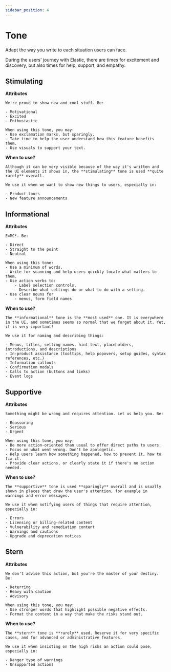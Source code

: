 ```yaml
---
sidebar_position: 4
---
```


# Tone

Adapt the way you write to each situation users can face.

During the users' journey with Elastic, there are times for excitement and discovery, but also times for help, support, and empathy.

## Stimulating

**Attributes**

    We're proud to show new and cool stuff. Be:

    - Motivational
    - Excited
    - Enthusiastic

    When using this tone, you may:
    - Use exclamation marks, but sparingly.
    - Take time to help the user understand how this feature benefits them.
    - Use visuals to support your text.

**When to use?**

    Although it can be very visible because of the way it's written and the UI elements it shows in, the **stimulating** tone is used **quite rarely** overall.

    We use it when we want to show new things to users, especially in:

    - Product tours
    - New feature announcements


## Informational

**Attributes**

    E=MC². Be:

    - Direct
    - Straight to the point
    - Neutral

    When using this tone:
    - Use a minimum of words.
    - Write for scanning and help users quickly locate what matters to them.
    - Use action verbs to:
        - Label selection controls.
        - Describe what settings do or what to do with a setting.
    - Use clear nouns for
        - menus, form field names


**When to use?**

    The **informational** tone is the **most used** one. It is everywhere in the UI, and sometimes seems so normal that we forget about it. Yet, it is very important!

    We use it for naming and describing things:

    - Menus, titles, setting names, hint text, placeholders, introductions, and descriptions
    - In-product assistance (tooltips, help popovers, setup guides, syntax references, etc.)
    - Information callouts
    - Confirmation modals
    - Calls to action (buttons and links)
    - Event logs


## Supportive

**Attributes**

    Something might be wrong and requires attention. Let us help you. Be:

    - Reassuring
    - Serious
    - Urgent

    When using this tone, you may:
    - Be more action-oriented than usual to offer direct paths to users.
    - Focus on what went wrong. Don't be apologetic.
    - Help users learn how something happened, how to prevent it, how to fix it.
    - Provide clear actions, or clearly state it if there's no action needed.


**When to use?**

    The **supportive** tone is used **sparingly** overall and is usually shown in places that draw the user's attention, for example in warnings and error messages.

    We use it when notifying users of things that require attention, especially in:

    - Errors
    - Licensing or billing-related content
    - Vulnerability and remediation content
    - Warnings and cautions
    - Upgrade and deprecation notices


## Stern

**Attributes**

    We don't advise this action, but you're the master of your destiny. Be:

    - Deterring
    - Heavy with caution
    - Advisory

    When using this tone, you may:
    - Use stronger words that highlight possible negative effects.
    - Format the content in a way that make the risks stand out.

**When to use?**

    The **stern** tone is **rarely** used. Reserve it for very specific cases, and for advanced or administrative features.

    We use it when insisting on the high risks an action could pose, especially in:

    - Danger type of warnings
    - Unsupported actions
